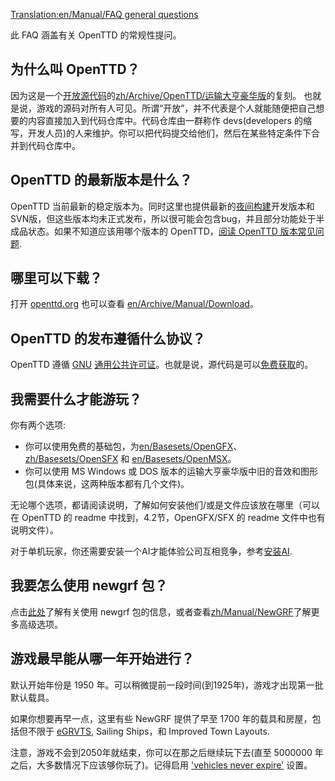 [[Translation:en/Manual/FAQ general questions]]


此 FAQ 涵盖有关 OpenTTD 的常规性提问。

==为什么叫 OpenTTD？==
因为这是一个[http://www.opensource.org/ 开放源代码]的[[zh/Archive/OpenTTD/运输大亨豪华版]]的复刻。
也就是说，游戏的源码对所有人可见。所谓“开放”，并不代表是个人就能随便把自己想要的内容直接加入到代码仓库中。代码仓库由一群称作 devs(developers 的缩写，开发人员)的人来维护。你可以把代码提交给他们，然后在某些特定条件下合并到代码仓库中。

==OpenTTD 的最新版本是什么？==
OpenTTD 当前最新的稳定版本为{{en/Version}}。同时这里也提供最新的[[en/Archive/Community/Nightly build|夜间构建]]开发版本和SVN版，但这些版本均未正式发布，所以很可能会包含bug，并且部分功能处于半成品状态。如果不知道应该用哪个版本的 OpenTTD，[[en/Archive/Community/FAQ OpenTTD versions|阅读 OpenTTD  版本常见问题]].

==哪里可以下载？==
打开 [https://www.openttd.org/downloads/openttd-releases/latest openttd.org] 也可以查看 [[en/Archive/Manual/Download]]。

==OpenTTD 的发布遵循什么协议？==
OpenTTD 遵循 [http://www.gnu.org/ GNU] [http://www.gnu.org/copyleft/gpl.html 通用公共许可证]。也就是说，源代码是可以[[en/Development/FAQ development#how-can-i-obtain-the-source-code|免费获取]]的。

==我需要什么才能游玩？==
你有两个选项:
* 你可以使用免费的基础包，为[[en/Basesets/OpenGFX]]、[[zh/Basesets/OpenSFX]] 和 [[en/Basesets/OpenMSX]]。
* 你可以使用 MS Windows 或 DOS 版本的运输大亨豪华版中旧的音效和图形包(具体来说，这两种版本都有几个文件)。
无论哪个选项，都请阅读说明，了解如何安装他们/或是文件应该放在哪里（可以在 OpenTTD 的 readme 中找到，4.2节，OpenGFX/SFX 的 readme 文件中也有说明文件）。

对于单机玩家，你还需要安装一个AI才能体验公司互相竞争，参考[[zh/Manual/安装#an-zhuang-ai|安装AI]].

==我要怎么使用 newgrf 包？==
点击[[en/Archive/Community/NewGRF FAQ|此处]]了解有关使用 newgrf 包的信息，或者查看[[zh/Manual/NewGRF]]了解更多高级选项。

==游戏最早能从哪一年开始进行？==
默认开始年份是 1950 年。可以稍微提前一段时间(到1925年)，游戏才出现第一批默认载具。

如果你想要再早一点，这里有些 NewGRF 提供了早至 1700 年的载具和房屋，包括但不限于 [[en/Community/NewGRF/Extended Generic Road Vehicle and Tram Set|eGRVTS]], Sailing Ships，和 Improved Town Layouts.

注意，游戏不会到2050年就结束，你可以在那之后继续玩下去(直至 5000000 年之后，大多数情况下应该够你玩了{{en/Emoticon|:)}})。记得启用 [[en/Archive/Manual/Settings/Advanced Settings/Vehicles#vehicles-never-expire|'vehicles never expire']] 设置。